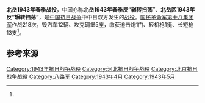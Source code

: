 {{Infobox Military Conflict
|campaign=
|image=
|caption=
|conflict=北岳1943年春季战役
|date=1943年4月19日－5月17日
|place=[[河北省|河北省]]平山县、灵寿县、房山县（今属北京市）、涞水县、？州、望都县、完县、曲阳县等
|result=
|combatant1=[[国民革命军第十八集团军|国民革命军第十八集团军]]晋察冀军区第1、4、11军分区部队及游击队、民兵
|combatant2=驻北岳区日、“伪”军
|commander1=
|commander2=
|strength1=
|strength2=日军9000余“伪”军3000余<ref name="军事科学院" />
|casualties1=亡777<br />被俘、失踪476<ref name="军事科学院" />
|casualties2=1723<ref name="军事科学院">《中国人民解放军全史》军事历史研究部 编，军事科学出版社，2000年，ISBN 7-80137-315-4，卷“中国人民解放军战役战斗总览”。</ref>
|}}

'''北岳1943年春季战役'''，中国亦称'''北岳1943年春季反“辗转扫荡”'''、'''北岳区1943年反“辗转扫荡”'''，是[[中国抗日战争|中国抗日战争]]中中日双方发生的[[战役|战役]]。[[国民革命军第十八集团军|国民革命军第十八集团军]]作战218次，毁汽车12辆、攻克碉堡5座，缴获迫击炮1门、轻机枪1挺、长短枪13支<ref name="军事科学院" />。

== 参考来源 ==
{{reflist}}

{{战争小作品}}
{{中国抗日战争中共战役战斗}}
[[Category:1943年抗日战争战役|Category:1943年抗日战争战役]]
[[Category:河北抗日战争战役|Category:河北抗日战争战役]]
[[Category:北京抗日战争战役|Category:北京抗日战争战役]]
[[Category:八路军|Category:八路军]]
[[Category:1943年4月|Category:1943年4月]]
[[Category:1943年5月|Category:1943年5月]]